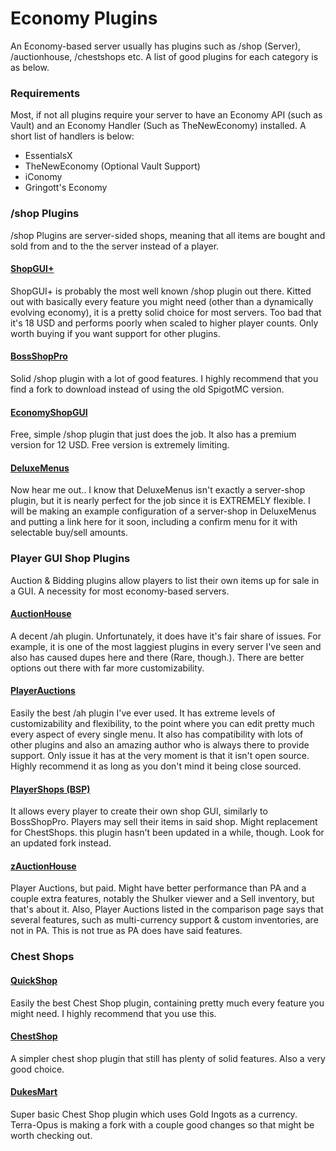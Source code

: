 # Economy Plugins

An Economy-based server usually has plugins such as /shop (Server), /auctionhouse, /chestshops etc. A list of good plugins for each category is as below.

### Requirements
Most, if not all plugins require your server to have an Economy API (such as Vault) and an Economy Handler (Such as TheNewEconomy) installed. A short list of handlers is below:
  * EssentialsX
  * TheNewEconomy (Optional Vault Support)
  * iConomy
  * Gringott's Economy

### /shop Plugins
/shop Plugins are server-sided shops, meaning that all items are bought and sold from and to the the server instead of a player.

#### [ShopGUI+](https://www.spigotmc.org/resources/shopgui-1-8-1-19.6515/)
ShopGUI+ is probably the most well known /shop plugin out there. Kitted out with basically every feature you might need (other than a dynamically evolving economy), it is a pretty solid choice for most servers.
Too bad that it's 18 USD and performs poorly when scaled to higher player counts. Only worth buying if you want support for other plugins.

#### [BossShopPro](https://www.spigotmc.org/resources/bossshoppro-the-most-powerful-chest-gui-shop-menu-plugin.222/)
Solid /shop plugin with a lot of good features. I highly recommend that you find a fork to download instead of using the old SpigotMC version.

#### [EconomyShopGUI](https://www.spigotmc.org/resources/economyshopgui.69927/)
Free, simple /shop plugin that just does the job. It also has a premium version for 12 USD. Free version is extremely limiting.

#### [DeluxeMenus](https://www.spigotmc.org/resources/deluxemenus.11734/)
Now hear me out.. I know that DeluxeMenus isn't exactly a server-shop plugin, but it is nearly perfect for the job since it is EXTREMELY flexible. I will be making an example configuration of a server-shop in DeluxeMenus and putting a link here for it soon, including a confirm menu for it with selectable buy/sell amounts.

### Player GUI Shop Plugins
Auction & Bidding plugins allow players to list their own items up for sale in a GUI. A necessity for most economy-based servers.

#### [AuctionHouse](https://www.spigotmc.org/resources/auctionhouse.61836/)
A decent /ah plugin. Unfortunately, it does have it's fair share of issues. For example, it is one of the most laggiest plugins in every server I've seen and also has caused dupes here and there (Rare, though.). There are better options out there with far more customizability.

#### [PlayerAuctions](https://www.spigotmc.org/resources/83073/)
Easily the best /ah plugin I've ever used. It has extreme levels of customizability and flexibility, to the point where you can edit pretty much every aspect of every single menu. It also has compatibility with lots of other plugins and also an amazing author who is always there to provide support. Only issue it has at the very moment is that it isn't open source. Highly recommend it as long as you don't mind it being close sourced.

#### [PlayerShops (BSP)](https://www.spigotmc.org/resources/playershops-gui-bsp-allow-players-to-create-public-shops.29568/)
It allows every player to create their own shop GUI, similarly to BossShopPro. Players may sell their items in said shop. Might replacement for ChestShops. this plugin hasn't been updated in a while, though. Look for an updated fork instead.

#### [zAuctionHouse](https://www.spigotmc.org/resources/1-8-1-19-zauctionhouse-1200-servers-online.63010/)
Player Auctions, but paid. Might have better performance than PA and a couple extra features, notably the Shulker viewer and a Sell inventory, but that's about it. Also, Player Auctions listed in the comparison page says that several features, such as multi-currency support & custom inventories, are not in PA. This is not true as PA does have said features.

### Chest Shops

#### [QuickShop](https://www.spigotmc.org/resources/quickshop-reremake-1-19-ready-multi-currency.62575/)
Easily the best Chest Shop plugin, containing pretty much every feature you might need. I highly recommend that you use this.

#### [ChestShop](https://www.spigotmc.org/resources/chestshop.51856/)
A simpler chest shop plugin that still has plenty of solid features. Also a very good choice.

#### [DukesMart](https://github.com/jianbriggs/DukesMart)
Super basic Chest Shop plugin which uses Gold Ingots as a currency. Terra-Opus is making a fork with a couple good changes so that might be worth checking out.
